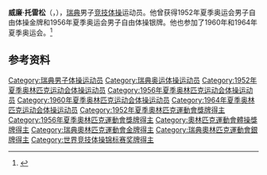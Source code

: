 {{NoteTA|G1=Sports}}
'''威廉·托雷松'''（{{lang-sv|William Thoresson}}，{{bd|1932年|5月31日||}}），[[瑞典|瑞典]]男子[[竞技体操|竞技体操]]运动员。他曾获得1952年夏季奥运会男子自由体操金牌和1956年夏季奥运会男子自由体操银牌。他也参加了1960年和1964年夏季奥运会。<ref>{{Cite web|title=William THORESSON|url=https://www.olympic.org/william-thoresson|accessdate=2021-03-27|work=International Olympic Committee|archive-date=2021-02-07|archive-url=https://web.archive.org/web/20210207175411/https://www.olympic.org/william-thoresson|dead-url=no}}</ref>

== 参考资料 ==
{{reflist}}

{{奥林匹克运动会体操比赛男子自由体操冠军}}

{{Authority control}}
{{DEFAULTSORT:Thoresson, William}}
[[Category:瑞典男子体操运动员|Category:瑞典男子体操运动员]]
[[Category:瑞典奥运体操运动员|Category:瑞典奥运体操运动员]]
[[Category:1952年夏季奥林匹克运动会体操运动员|Category:1952年夏季奥林匹克运动会体操运动员]]
[[Category:1956年夏季奥林匹克运动会体操运动员|Category:1956年夏季奥林匹克运动会体操运动员]]
[[Category:1960年夏季奥林匹克运动会体操运动员|Category:1960年夏季奥林匹克运动会体操运动员]]
[[Category:1964年夏季奥林匹克运动会体操运动员|Category:1964年夏季奥林匹克运动会体操运动员]]
[[Category:1952年夏季奧林匹克運動會獎牌得主|Category:1952年夏季奧林匹克運動會獎牌得主]]
[[Category:1956年夏季奧林匹克運動會獎牌得主|Category:1956年夏季奧林匹克運動會獎牌得主]]
[[Category:奧林匹克運動會體操獎牌得主|Category:奧林匹克運動會體操獎牌得主]]
[[Category:瑞典奧林匹克運動會金牌得主|Category:瑞典奧林匹克運動會金牌得主]]
[[Category:瑞典奧林匹克運動會銀牌得主|Category:瑞典奧林匹克運動會銀牌得主]]
[[Category:世界竞技体操锦标赛奖牌得主|Category:世界竞技体操锦标赛奖牌得主]]